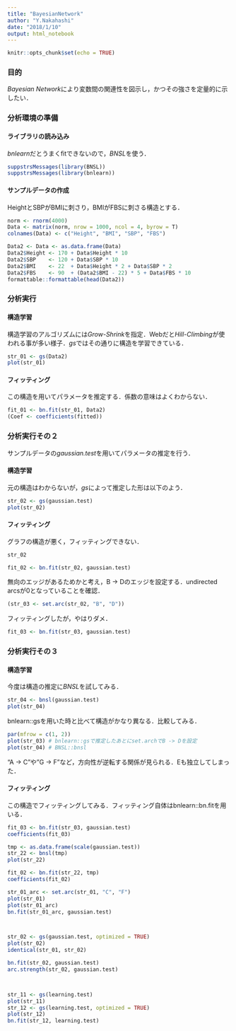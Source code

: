 ```yaml
---
title: "BayesianNetwork"
author: "Y.Nakahashi"
date: "2018/1/10"
output: html_notebook
---
```


```r
knitr::opts_chunk$set(echo = TRUE)
```

### 目的
*Bayesian Network*により変数間の関連性を図示し，かつその強さを定量的に示したい．

### 分析環境の準備
#### ライブラリの読み込み
*bnlearn*だとうまくfitできないので，*BNSL*を使う．

```r
suppstrsMessages(library(BNSL))
suppstrsMessages(library(bnlearn))
```

#### サンプルデータの作成
HeightとSBPがBMIに刺さり，BMIがFBSに刺さる構造とする．

```r
norm <- rnorm(4000)
Data <- matrix(norm, nrow = 1000, ncol = 4, byrow = T)
colnames(Data) <- c("Height", "BMI", "SBP", "FBS")

Data2 <- Data <- as.data.frame(Data)
Data2$Height <- 170 + Data$Height * 10
Data2$SBP    <- 120 + Data$SBP * 10
Data2$BMI    <- 22  + Data$Height * 2 + Data$SBP * 2
Data2$FBS    <- 90  + (Data2$BMI - 22) * 5 + Data$FBS * 10
formattable::formattable(head(Data2))
```


### 分析実行
#### 構造学習
構造学習のアルゴリズムには*Grow-Shrink*を指定．Webだと*Hill-Climbing*が使われる事が多い様子．*gs*ではその通りに構造を学習できている．

```r
str_01 <- gs(Data2)
plot(str_01)
```

#### フィッティング
この構造を用いてパラメータを推定する．係数の意味はよくわからない．

```r
fit_01 <- bn.fit(str_01, Data2)
(Coef <- coefficients(fitted))
```


### 分析実行その２
サンプルデータの*gaussian.test*を用いてパラメータの推定を行う．

#### 構造学習
元の構造はわからないが，*gs*によって推定した形は以下のよう．

```r
str_02 <- gs(gaussian.test)
plot(str_02)
```

#### フィッティング
グラフの構造が悪く，フィッティングできない．

```r
str_02
```






```r
fit_02 <- bn.fit(str_02, gaussian.test)
```

無向のエッジがあるためかと考え，B -> Dのエッジを設定する．undirected arcsが0となっていることを確認．

```r
(str_03 <- set.arc(str_02, "B", "D"))
```

フィッティングしたが，やはりダメ．

```r
fit_03 <- bn.fit(str_03, gaussian.test)

```

### 分析実行その３
#### 構造学習
今度は構造の推定に*BNSL*を試してみる．

```r
str_04 <- bnsl(gaussian.test)
plot(str_04)
```

bnlearn::gsを用いた時と比べて構造がかなり異なる．比較してみる．

```r
par(mfrow = c(1, 2))
plot(str_03) # bnlearn::gsで推定したあとにset.archでB -> Dを設定
plot(str_04) # BNSL::bnsl
```

"A -> C"や"G -> F"など，方向性が逆転する関係が見られる．Eも独立してしまった．

#### フィッティング
この構造でフィッティングしてみる．フィッティング自体はbnlearn::bn.fitを用いる．

```r
fit_03 <- bn.fit(str_03, gaussian.test)
coefficients(fit_03)
```

```r
tmp <- as.data.frame(scale(gaussian.test))
str_22 <- bnsl(tmp)
plot(str_22)

fit_02 <- bn.fit(str_22, tmp)
coefficients(fit_02)
```



```r
str_01_arc <- set.arc(str_01, "C", "F")
plot(str_01)
plot(str_01_arc)
bn.fit(str_01_arc, gaussian.test)



str_02 <- gs(gaussian.test, optimized = TRUE)
plot(str_02)
identical(str_01, str_02)

bn.fit(str_02, gaussian.test)
arc.strength(str_02, gaussian.test)



str_11 <- gs(learning.test)
plot(str_11)
str_12 <- gs(learning.test, optimized = TRUE)
plot(str_12)
bn.fit(str_12, learning.test)
```




